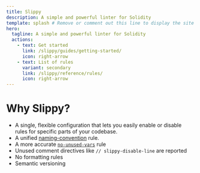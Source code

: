 ```yaml
---
title: Slippy
description: A simple and powerful linter for Solidity
template: splash # Remove or comment out this line to display the site sidebar on this page.
hero:
  tagline: A simple and powerful linter for Solidity
  actions:
    - text: Get started
      link: /slippy/guides/getting-started/
      icon: right-arrow
    - text: List of rules
      variant: secondary
      link: /slippy/reference/rules/
      icon: right-arrow
---
```


# Why Slippy?

- A single, flexible configuration that lets you easily enable or disable rules for specific parts of your codebase.
- A unified [naming-convention](/slippy/rules/naming-convention) rule.
- A more accurate [`no-unused-vars`](/slippy/rules/no-unused-vars) rule
- Unused comment directives like `// slippy-disable-line` are reported
- No formatting rules
- Semantic versioning
